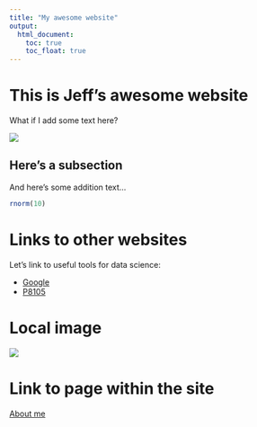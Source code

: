 ```yaml
---
title: "My awesome website"
output: 
  html_document:
    toc: true
    toc_float: true
---
```


# This is Jeff's awesome website

What if I add some text here?

![](https://media.giphy.com/media/drXGoW1iudhKw/giphy.gif)


## Here's a subsection

And here's some addition text...

```r
rnorm(10)
```

# Links to other websites

Let's link to useful tools for data science:

* [Google](https://www.google.com/)
* [P8105](https://p8105.com)

# Local image

![](images/someimage.png)

# Link to page within the site

[About me](about.html)

